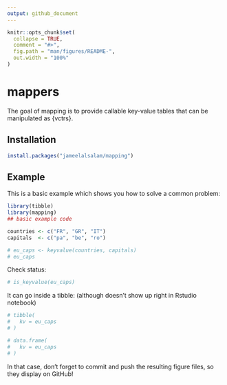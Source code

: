 ```yaml
---
output: github_document
---
```


<!-- README.md is generated from README.Rmd. Please edit that file -->

```r
knitr::opts_chunk$set(
  collapse = TRUE,
  comment = "#>",
  fig.path = "man/figures/README-",
  out.width = "100%"
)
```

# mappers

<!-- badges: start -->
<!-- badges: end -->

The goal of mapping is to provide callable key-value tables that can be manipulated as {vctrs}.

## Installation


``` r
install.packages("jameelalsalam/mapping")
```

## Example

This is a basic example which shows you how to solve a common problem:

```r
library(tibble)
library(mapping)
## basic example code

countries <- c("FR", "GR", "IT")
capitals  <- c("pa", "be", "ro")

# eu_caps <- keyvalue(countries, capitals)
# eu_caps
```

Check status:
```r
# is_keyvalue(eu_caps)
```


It can go inside a tibble: (although doesn't show up right in Rstudio notebook)

```r
# tibble(
#   kv = eu_caps
# )
```

```r
# data.frame(
#   kv = eu_caps
# )
```


In that case, don't forget to commit and push the resulting figure files, so they display on GitHub!
